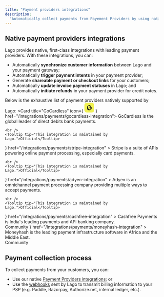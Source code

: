 ```yaml
---
title: "Payment providers integrations"
description:
  "Automatically collect payments from Payement Providers by using native integrations or webhook messages."
---
```


## Native payment providers integrations
Lago provides native, first-class integrations with leading payment providers. With these integrations, you can:

- Automatically **synchronize customer information** between Lago and your payment gateway;  
- Automatically **trigger payment intents** in your payment provider;
- Generate **shareable payment or checkout links** for your customers;
- Automatically **update invoice payment statuses** in Lago; and
- Automatically **initiate refunds** in your payment provider for credit notes.  

Below is the exhaustive list of payment providers natively supported by Lago:
<CardGroup cols={2}>
  <Card
    title="GoCardless"
    icon={
      <svg
        width="32"
        height="32"
        viewBox="0 0 32 32"
        fill="none"
        xmlns="http://www.w3.org/2000/svg"
      >
        <rect width="32" height="32" rx="8" fill="#F1F252" />
        <g clip-path="url(#clip0_4694_575)">
          <path
            d="M8 16.3853C8.00653 11.7542 11.5828 8 16.276 8C18.0772 8 19.0896 8.2923 19.0896 8.2923L22.0812 14.3849L22.0551 14.411L18.2013 12.1265C15.969 10.794 14.3458 10.1016 13.0263 10.1555C11.6334 10.1816 10.7957 11.3002 10.7957 12.925C10.8463 17.0777 14.803 22.1905 18.7255 22.1905C20.3307 22.1905 21.1651 21.6745 21.655 21.0507L15.8351 14.6821V14.6544H23.822C23.9314 15.2259 23.9918 15.804 24 16.3853C24 21.0458 20.4254 24.8 16.0114 24.8C11.5975 24.8 8 21.0458 8 16.3853Z"
            fill="#1C1B18"
          />
        </g>
        <defs>
          <clipPath id="clip0_4694_575">
            <rect
              width="16"
              height="16.8"
              fill="white"
              transform="translate(8 8)"
            />
          </clipPath>
        </defs>
      </svg>
    }
    href="/integrations/payments/gocardless-integration">
    GoCardless is the global leader of direct debits bank payments.
    
    <br />
    <Tooltip tip="This integration is maintained by Lago.">Official</Tooltip>
  </Card>
  <Card
    title="Stripe Payments"
    icon={
      <svg
        width="32"
        height="32"
        viewBox="0 0 32 32"
        fill="none"
        xmlns="http://www.w3.org/2000/svg"
      >
        <rect width="32" height="32" rx="8" fill="#6772E5" />
        <path
          d="M14.8624 12.7648C14.8624 12.0792 15.4268 11.8154 16.3617 11.8154C17.7021 11.8154 19.3953 12.2199 20.7358 12.9407V8.80877C19.2719 8.22859 17.8256 8 16.3617 8C12.7811 8 10.4 9.86379 10.4 12.976C10.4 17.8286 17.1023 17.055 17.1023 19.1474C17.1023 19.9561 16.3969 20.2199 15.4092 20.2199C13.9453 20.2199 12.0756 19.622 10.594 18.8132V22.9979C12.2343 23.7012 13.8923 24 15.4092 24C19.0778 24 21.6 22.1891 21.6 19.0418C21.5824 13.8023 14.8624 14.7341 14.8624 12.7648Z"
          fill="white"
        />
      </svg>
    }
    href="/integrations/payments/stripe-integration"
  >
    Stripe is a suite of APIs powering online payment processing, especially
    card payments.

    <br />
    <Tooltip tip="This integration is maintained by Lago.">Official</Tooltip>
  </Card>
  <Card
    title="Adyen"
    icon={
      <svg
        width="32"
        height="32"
        viewBox="0 0 32 32"
        fill="none"
        xmlns="http://www.w3.org/2000/svg"
      >
        <rect width="32" height="32" rx="8" fill="#0ABF53" />
        <path
          fill-rule="evenodd"
          clip-rule="evenodd"
          d="M24 11.1908V24H11.209C9.44433 24 8 22.5536 8 20.7864V17.2051C8 15.4378 9.44433 13.9915 11.209 13.9915H14.6705V19.0877C14.6705 19.5924 15.0828 20.0058 15.5875 20.0058H17.3294V12.9123C17.3294 12.4076 16.9171 11.9942 16.4125 11.9942H8.22924V8H20.791C22.5563 8 24 9.44635 24 11.1908Z"
          fill="white"
        />
      </svg>
    }
    href="/integrations/payments/adyen-integration"
  >
    Adyen is an omnichannel payment processing company providing multiple ways
    to accept payments.

    <br />
    <Tooltip tip="This integration is maintained by Lago.">Official</Tooltip>
  </Card>
  <Card
    title="Cashfree Payments"
    icon={
      <svg xmlns="http://www.w3.org/2000/svg" viewBox="0 0 40 40"  width="32" height="32"><path fill="#1f074f" d="M10.41-.02h19.11a11.3 11.3 0 0 1 10.46 10.43v19.11a11.31 11.31 0 0 1-10.43 10.46h-19.1A11.3 11.3 0 0 1-.02 29.55v-19.1A11.3 11.3 0 0 1 10.41-.02Zm0 0"></path><path fill="#04aa60" d="M15.57 26.9h-.29V13.06a3.65 3.65 0 0 1 3.07-3.18c4.65-.02 9.3-.02 13.95-.02a3.59 3.59 0 0 1-3.2 3.6c-3.4.02-6.8.02-10.2.02 0 3.37 0 6.74-.02 10.11a3.65 3.65 0 0 1-2.03 2.96c-.4.2-.83.3-1.28.33Zm0 0"></path><path fill="#faaf16" d="M10.67 31.73h-.29V18.06c.16-1.5.94-2.56 2.34-3.15.41-.16.84-.23 1.28-.2.02 4.66 0 9.34-.05 14a3.58 3.58 0 0 1-3.28 3.02ZM20.05 14.7h7.8v.23a3.64 3.64 0 0 1-2.14 3.09c-.36.14-.73.23-1.12.27h-4.54V14.7Zm0 0"></path></svg>
    }
    href="/integrations/payments/cashfree-integration"
  >
    Cashfree Payments is India's leading payments and API banking company.
    <br />
    <Tooltip tip="This integration is community-maintained, and therefore Lago provides only limited support.">Community</Tooltip>
  </Card>
  <Card
    title="Moneyhash"
    icon={
      <svg xmlns="http://www.w3.org/2000/svg" fill="none" viewBox="0 0 41 41" width="32" height="32"><g fill="#0C1E3D"><path d="M40.28 8.94a8 8 0 0 0-8-8h-24a8 8 0 0 0-8 8v13.88h13.9l1.04-3.45h-3.7l.57-2.55h3.74l1.57-5.38h3.23l-1.58 5.38h4.82l1.58-5.38h3.24l-1.57 5.38h13.16V8.94Z"></path><path d="M40.28 19.37H26.5l-1.03 3.45h3.8l-.58 2.55h-3.83l-1.48 5.07h-3.25l1.5-5.07h-4.8l-1.52 5.07H12.1l1.5-5.07H.28v7.57a8 8 0 0 0 8 8h24a8 8 0 0 0 8-8V19.37Z"></path><path d="m18.46 19.37-1 3.45h4.79l1-3.45h-4.79Z"></path></g></svg>
    }
    href="/integrations/payments/moneyhash-integration"
  >
    Moneyhash is the leading payment infrastructure software in Africa and the Middle East. 
    <br />
    <Tooltip tip="This integration is community-maintained, and therefore Lago provides only limited support.">Community</Tooltip>
  </Card>
</CardGroup>


## Payment collection process
To collect payments from your customers, you can:
- Use our native [Payment Providers integrations](/integrations//introduction#payments-integrations); or
- Use the [webhooks](/api-reference/webhooks/messages) sent by Lago to transmit billing information to your PSP (e.g. Paddle, Razorpay, Authorize.net, internal ledger, etc.).

